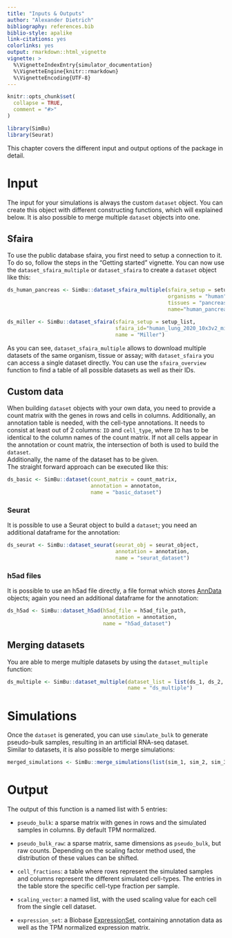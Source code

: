 ```yaml
---
title: "Inputs & Outputs"
author: "Alexander Dietrich"
bibliography: references.bib
biblio-style: apalike
link-citations: yes
colorlinks: yes
output: rmarkdown::html_vignette
vignette: >
  %\VignetteIndexEntry{simulator_documentation}
  %\VignetteEngine{knitr::rmarkdown}
  %\VignetteEncoding{UTF-8}
---
```


```r
knitr::opts_chunk$set(
  collapse = TRUE,
  comment = "#>"
)
```

```r
library(SimBu)
library(Seurat)
```

This chapter covers the different input and output options of the package in detail.

# Input

The input for your simulations is always the custom `dataset` object. You can create this object with different constructing functions, which will explained below. It is also possible to merge multiple `dataset` objects into one. 

## Sfaira

To use the public database sfaira, you first need to setup a connection to it. To do so, follow the steps in the "Getting started" vignette. You can now use the `dataset_sfaira_multiple` or `dataset_sfaira` to create a `dataset` object like this:

```r
ds_human_pancreas <- SimBu::dataset_sfaira_multiple(sfaira_setup = setup_list,
                                                    organisms = "human", 
                                                    tissues = "pancreas", 
                                                    name="human_pancreas")

ds_miller <- SimBu::dataset_sfaira(sfaira_setup = setup_list,
                                   sfaira_id="human_lung_2020_10x3v2_miller_001_10.1016/j.devcel.2020.01.033",
                                   name = "Miller")
```

As you can see, `dataset_sfaira_multiple` allows to download multiple datasets of the same organism, tissue or assay; with `dataset_sfaira` you can access a single dataset directly. You can use the `sfaira_overview` function to find a table of all possible datasets as well as their IDs. 

## Custom data

When building `dataset` objects with your own data, you need to provide a count matrix with the genes in rows and cells in columns. Additionally, an annotation table is needed, with the cell-type annotations. It needs to consist at least out of 2 columns: `ID` and `cell_type`, where `ID` has to be identical to the column names of the count matrix. If not all cells appear in the annotation or count matrix, the intersection of both is used to build the `dataset`. \
Additionally, the name of the dataset has to be given. \
The straight forward approach can be executed like this:

```r
ds_basic <- SimBu::dataset(count_matrix = count_matrix,
                           annotation = annotaton,
                           name = "basic_dataset")
```

### Seurat

It is possible to use a Seurat object to build a `dataset`; you need an additional dataframe for the annotation:

```r
ds_seurat <- SimBu::dataset_seurat(seurat_obj = seurat_object,
                                   annotation = annotation,
                                   name = "seurat_dataset")
```


### h5ad files

It is possible to use an h5ad file directly, a file format which stores [AnnData](https://anndata.readthedocs.io/en/latest/) objects; again you need an additional dataframe for the annotation: 

```r

ds_h5ad <- SimBu::dataset_h5ad(h5ad_file = h5ad_file_path,
                               annotation = annotation,
                               name = "h5ad_dataset")

```

## Merging datasets

You are able to merge multiple datasets by using the `dataset_multiple` function:

```r

ds_multiple <- SimBu::dataset_multiple(dataset_list = list(ds_1, ds_2, ds_3),
                                       name = "ds_multiple")

```


# Simulations
Once the `dataset` is generated, you can use `simulate_bulk` to generate pseudo-bulk samples, resulting in an artificial RNA-seq dataset. \
Similar to datasets, it is also possible to merge simulations:

```r
merged_simulations <- SimBu::merge_simulations(list(sim_1, sim_2, sim_3))
```



# Output


The output of this function is a named list with 5 entries:

* `pseudo_bulk`: a sparse matrix with genes in rows and the simulated samples in columns. By default TPM normalized.\

* `pseudo_bulk_raw`: a sparse matrix, same dimensions as `pseudo_bulk`, but raw counts. Depending on the scaling factor method used, the distribution of these values can be shifted.\

* `cell_fractions`: a table where rows represent the simulated samples and columns represent the different simulated cell-types. The entries in the table store the specific cell-type fraction per sample.\

* `scaling_vector`: a named list, with the used scaling value for each cell from the single cell dataset. \

* `expression_set`: a Biobase [ExpressionSet](https://rdrr.io/bioc/Biobase/man/class.ExpressionSet.html), containing annotation data as well as the TPM normalized expression matrix. \
